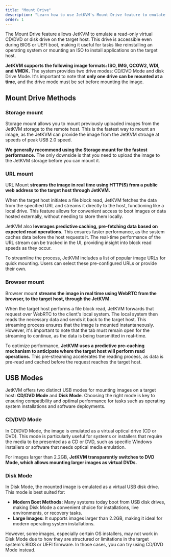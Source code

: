 ```yaml
---
title: "Mount Drive"
description: "Learn how to use JetKVM's Mount Drive feature to emulate a virtual CD/DVD or disk drive on your target host. Discover supported image formats, drive modes, and the innovative WebRTC streaming process for efficient file access."
order: 1
---
```


The Mount Drive feature allows JetKVM to emulate a read-only virtual CD/DVD or disk drive on the target host. This drive is accessible even during BIOS or UEFI boot, making it useful for tasks like reinstalling an operating system or mounting an ISO to install applications on the target host.

**JetKVM supports the following image formats: ISO, IMG, QCOW2, WDI, and VMDK.** The system provides two drive modes: CD/DVD Mode and disk Drive Mode. It's important to note that **only one drive can be mounted at a time**, and the drive mode must be set before mounting the image.

## Mount Drive Methods

### Storage mount

Storage mount allows you to mount previously uploaded images from the JetKVM storage to the remote host. This is the fastest way to mount an image, as the JetKVM can provide the image from the JetKVM stroage at speeds of peak USB 2.0 speed.

**We generally recommend using the Storage mount for the fastest performance.** The only downside is that you need to upload the image to the JetKVM storage before you can mount it.

### URL mount

URL Mount **streams the image in real time using HTTP(S) from a public web address to the target host through JetKVM.**

When the target host initiates a file block read, JetKVM fetches the data from the specified URL and streams it directly to the host, functioning like a local drive. This feature allows for convenient access to boot images or data hosted externally, without needing to store them locally.

JetKVM also **leverages predictive caching, pre-fetching data based on expected read operations.** This ensures faster performance, as the system caches data before the host requests it. The real-time performance of the URL stream can be tracked in the UI, providing insight into block read speeds as they occur.

To streamline the process, JetKVM includes a list of popular image URLs for quick mounting. Users can select these pre-configured URLs or provide their own.

### Browser mount

Browser mount **streams the image in real time using WebRTC from the browser, to the target host, through the JetKVM.**

When the target host performs a file block read, JetKVM forwards that request over WebRTC to the client's local system. The local system then reads the necessary data and sends it back to the target host.
This streaming process ensures that the image is mounted instantaneously. However, it's important to note that the tab must remain open for the streaming to continue, as the data is being transmitted in real-time.

To optimize performance, **JetKVM uses a predictive pre-caching mechanism to anticipate where the target host will perform read operations.** This pre-streaming accelerates the reading process, as data is pre-read and cached before the request reaches the target host.

## USB Modes

JetKVM offers two distinct USB modes for mounting images on a target host: **CD/DVD Mode** and **Disk Mode**. Choosing the right mode is key to ensuring compatibility and optimal performance for tasks such as operating system installations and software deployments.

### CD/DVD Mode

In CD/DVD Mode, the image is emulated as a virtual optical drive (CD or DVD). This mode is particularly useful for systems or installers that require the media to be presented as a CD or DVD, such as specific Windows installers or software that needs optical media emulation.

For images larger than 2.2GB, **JetKVM transparently switches to DVD Mode, which allows mounting larger images as virtual DVDs.**

### Disk Mode

In Disk Mode, the mounted image is emulated as a virtual USB disk drive. This mode is best suited for:

- **Modern Boot Methods:** Many systems today boot from USB disk drives, making Disk Mode a convenient choice for installations, live environments, or recovery tasks.
- **Large Images:** It supports images larger than 2.2GB, making it ideal for modern operating system installations.

However, some images, especially certain OS installers, may not work in Disk Mode due to how they are structured or limitations in the target system's BIOS or UEFI firmware. In those cases, you can try using CD/DVD Mode instead.
